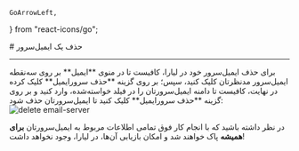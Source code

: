     GoArrowLeft,
} from "react-icons/go";


<Layout>
<Head>
<title>مستندات حذف ایمیل سرور - لیارا</title>
</Head>
# حذف یک ایمیل‌سرور

<hr className="mb-2" />
برای حذف ایمیل‌سرور خود در لیارا، کافیست تا در منوی **ایمیل‌** بر روی سه‌نقطه ایمیل‌سرور مدنظرتان کلیک کنید،
سپس؛ بر روی گزینه **حذف سرورایمیل** کلیک کرده 
در نهایت، کافیست تا دامنه ایمیل‌سرور‌تان را در فیلد خواسته‌شده، وارد کنید و بر روی گزینه **حذف سرورایمیل** کلیک کنید تا ایمیل‌سرور‌تان حذف شود:
<div className="h-4" />
<img src="https://files.liara.ir/liara/docs/delete-email-server.gif" alt="delete email-server"/>
<div className="h-4" />

در نظر داشته باشید که با انجام کار فوق تمامی اطلاعات مربوط به ایمیل‌سرور‌تان
**برای همیشه** پاک خواهند شد و امکان بازیابی آن‌ها، در لیارا، وجود نخواهد داشت!

</Layout>